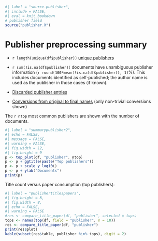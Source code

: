 ```r
#| label = "source-publisher",
#| include = FALSE,
#| eval = knit_bookdown
# publisher field
source("publisher.R")
```

# Publisher preprocessing summary

 * `r length(unique(df$publisher))` [unique publishers](dataTable/data_table.html?path=../output.tables/publisher_accepted.csv)

 * `r sum(!is.na(df$publisher))` documents have unambiguous publisher information (`r round(100*mean(!is.na(df$publisher)), 1)`%). This includes documents identified as self-published; the author name is used as the publisher in those cases (if known).


 * [Discarded publisher entries](dataTable/data_table.html?path=../output.tables/publisher_discarded.csv)

 * [Conversions from original to final names](dataTable/data_table.html?path=../output.tables/publisher_conversion_nontrivial.csv) (only non-trivial conversions shown)


The `r ntop` most common publishers are shown with the number of documents. 

```r
#| label = "summarypublisher2",
#| echo = FALSE,
#| message = FALSE,
#| warning = FALSE,
#| fig.width = 12,
#| fig.height = 9
p <- top_plot(df, "publisher", ntop)
p <- p + ggtitle(paste("Top publishers"))
p <- p + scale_y_log10()
p <- p + ylab("Documents")
print(p)
```



Title count versus paper consumption (top publishers):

```r
#| label = "publishertitlespapers",
#| fig.height = 8,
#| fig.width = 8,
#| echo = FALSE,
#| warning = FALSE
#res <- compare_title_paper(df, "publisher", selected = tops)
tops <- names(top(df, field = "publisher", n = 10))
res <- compare_title_paper(df, "publisher")
print(res$plot)  
kable(subset(res$table, publisher %in% tops), digit = 2)
```








